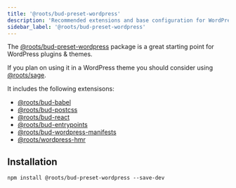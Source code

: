```yaml
---
title: '@roots/bud-preset-wordpress'
description: 'Recommended extensions and base configuration for WordPress projects'
sidebar_label: '@roots/bud-preset-wordpress'
---
```



The [@roots/bud-preset-wordpress](/extensions/bud-preset-wordpress) package is a great starting point for WordPress plugins & themes.

If you plan on using it in a WordPress theme you should consider using [@roots/sage](https://github.com/roots/sage).

It includes the following extensisons:

- [@roots/bud-babel](/extensions/bud-babel)
- [@roots/bud-postcss](/extensions/bud-postcss)
- [@roots/bud-react](/extensions/bud-react)
- [@roots/bud-entrypoints](/extensions/bud-entrypoints)
- [@roots/bud-wordpress-manifests](/extensions/bud-wordpress-manifests)
- [@roots/wordpress-hmr](/extensions/bud-preset-wordpress/editor-integration)

## Installation

```npm2yarn
npm install @roots/bud-preset-wordpress --save-dev
```
